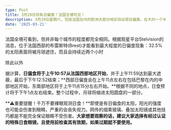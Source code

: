 ```yaml
---
type: Post
title: 3月29日将有日偏食！法国全境可见！
description: 3月29日星期六，包括法国在内的欧洲大部分地区将出现日偏食。在大约一个半小时的时间里，部分太阳将被月球遮住
date: '2025-03-21'
---
```

法国全境可看到，但并非每个城市的程度都完全相同。根据观星平台Stelvision的消息，位于法国西部的布雷斯特(Brest)才能看到最大程度的日偏食现象：32.5%的太阳表面将被月球遮住，而且会持续近两个小时

除此以外

据计算，**日偏食将于上午10:57从法国西部地区开始**，并于上午11:59达到最大遮蔽，最后于下午12:52结束；**西部日偏食会在上午11点左右在包括巴黎在内的中部地区开始，东南部地区将于上午11点15分左右开始。**根据不同的地点，日食预计将于下午1点左右结束。整个过程中，月球将缩进太阳圆盘的一部分。

**⚠️重要提醒！千万不要裸眼观测日食！**即使是有日偏食的太阳，阳光的强度也可能会伤害到眼睛，严重的会丧失视力。网传的烟熏玻璃、叠加太阳镜或其他技巧都是不能完全保证眼睛不受伤害。**大家想要观察的话，建议大家选择有经过认证的特殊日食眼镜，且使用前检查其有效期，如果过期就不要使用。**
